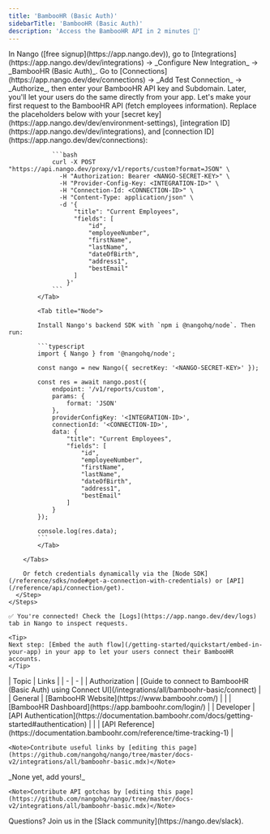 ```yaml
---
title: 'BambooHR (Basic Auth)'
sidebarTitle: 'BambooHR (Basic Auth)'
description: 'Access the BambooHR API in 2 minutes 💨'
---
```



<StatusWidget service="bamboohr" />

<Tabs>
  <Tab title="🚀 Quickstart">
    <Steps>
      <Step title="Create an integration">
        In Nango ([free signup](https://app.nango.dev)), go to [Integrations](https://app.nango.dev/dev/integrations) -> _Configure New Integration_ -> _BambooHR (Basic Auth)_.
      </Step>
      <Step title="Authorize BambooHR">
        Go to [Connections](https://app.nango.dev/dev/connections) -> _Add Test Connection_ -> _Authorize_, then enter your BambooHR API key and Subdomain. Later, you'll let your users do the same directly from your app.
      </Step>
      <Step title="Call the BambooHR API">
        Let's make your first request to the BambooHR API (fetch employees information). Replace the placeholders below with your [secret key](https://app.nango.dev/dev/environment-settings), [integration ID](https://app.nango.dev/dev/integrations), and [connection ID](https://app.nango.dev/dev/connections):
        <Tabs>
            <Tab title="cURL">

                ```bash
                curl -X POST "https://api.nango.dev/proxy/v1/reports/custom?format=JSON" \
                  -H "Authorization: Bearer <NANGO-SECRET-KEY>" \
                  -H "Provider-Config-Key: <INTEGRATION-ID>" \
                  -H "Connection-Id: <CONNECTION-ID>" \
                  -H "Content-Type: application/json" \
                  -d '{
                      "title": "Current Employees",
                      "fields": [
                          "id",
                          "employeeNumber",
                          "firstName",
                          "lastName",
                          "dateOfBirth",
                          "address1",
                          "bestEmail"
                      ]
                    }'
                ```
            </Tab>

            <Tab title="Node">

            Install Nango's backend SDK with `npm i @nangohq/node`. Then run:

            ```typescript
            import { Nango } from '@nangohq/node';

            const nango = new Nango({ secretKey: '<NANGO-SECRET-KEY>' });

            const res = await nango.post({
                endpoint: '/v1/reports/custom',
                params: {
                    format: 'JSON'
                },
                providerConfigKey: '<INTEGRATION-ID>',
                connectionId: '<CONNECTION-ID>',
                data: {
                    "title": "Current Employees",
                    "fields": [
                        "id",
                        "employeeNumber",
                        "firstName",
                        "lastName",
                        "dateOfBirth",
                        "address1",
                        "bestEmail"
                    ]
                }
            });

            console.log(res.data);
            ```
            </Tab>

        </Tabs>

        Or fetch credentials dynamically via the [Node SDK](/reference/sdks/node#get-a-connection-with-credentials) or [API](/reference/api/connection/get).
      </Step>
    </Steps>

    ✅ You're connected! Check the [Logs](https://app.nango.dev/dev/logs) tab in Nango to inspect requests.

    <Tip>
    Next step: [Embed the auth flow](/getting-started/quickstart/embed-in-your-app) in your app to let your users connect their BambooHR accounts.
    </Tip>
  </Tab>
  <Tab title="🔗 Useful links">
    | Topic | Links |
    | - | - |
    | Authorization | [Guide to connect to BambooHR (Basic Auth) using Connect UI](/integrations/all/bamboohr-basic/connect) |
    | General | [BambooHR Website](https://www.bamboohr.com/) |
    | | [BambooHR Dashboard](https://app.bamboohr.com/login/) |
    | Developer | [API Authentication](https://documentation.bamboohr.com/docs/getting-started#authentication) |
    | | [API Reference](https://documentation.bamboohr.com/reference/time-tracking-1) |

    <Note>Contribute useful links by [editing this page](https://github.com/nangohq/nango/tree/master/docs-v2/integrations/all/bamboohr-basic.mdx)</Note>
  </Tab>
  <Tab title="🚨 API gotchas">
    _None yet, add yours!_

    <Note>Contribute API gotchas by [editing this page](https://github.com/nangohq/nango/tree/master/docs-v2/integrations/all/bamboohr-basic.mdx)</Note>
  </Tab>
</Tabs>

<Info>
    Questions? Join us in the [Slack community](https://nango.dev/slack).
</Info>
